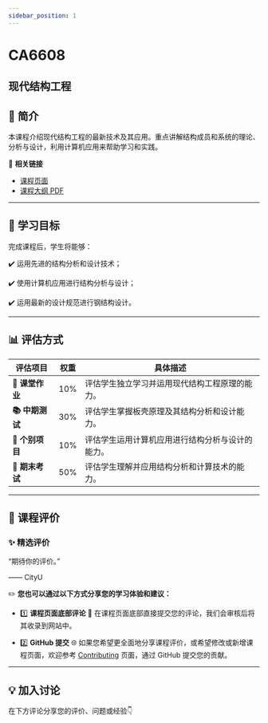 ```yaml
---
sidebar_position: 1
---
```


# CA6608
## 现代结构工程

## **📘 简介**
本课程介绍现代结构工程的最新技术及其应用。重点讲解结构成员和系统的理论、分析与设计，利用计算机应用来帮助学习和实践。

🔗 **相关链接**
- [课程页面](https://www.cityu.edu.hk/catalogue/pg/202425/course/CA6608.htm)
- [课程大纲 PDF](https://www.cityu.edu.hk/catalogue/pg/202425/course/CA6608.pdf)

---

## **🎯 学习目标**

完成课程后，学生将能够：

✔️ 运用先进的结构分析和设计技术；

✔️ 使用计算机应用进行结构分析与设计；

✔️ 运用最新的设计规范进行钢结构设计。

---

## **📊 评估方式**

| **评估项目**          | **权重** | **具体描述**                                                                                       |
|----------------------|---------|---------------------------------------------------------------------------------------------------|
| **📝 课堂作业**       | 10%     | 评估学生独立学习并运用现代结构工程原理的能力。                                                        |
| **📚 中期测试**       | 30%     | 评估学生掌握板壳原理及其结构分析和设计能力。                                                           |
| **📝 个别项目**       | 10%     | 评估学生运用计算机应用进行结构分析与设计的能力。                                                     |
| **📖 期末考试**       | 50%     | 评估学生理解并应用结构分析和计算技术的能力。                                                           |

---

## **💬 课程评价**

### ✨ **精选评价**
<div className={commentStyles.commentBox}>
    <p className={commentStyles.commentText}>
        “期待你的评价。”
    </p>
    <p className={commentStyles.commentAuthor}>—— CityU</p>
</div>

✏️ **您也可以通过以下方式分享您的学习体验和建议：**

- 1️⃣ **课程页面底部评论**
💬 在课程页面底部直接提交您的评论，我们会审核后将其收录到网站中。

- 2️⃣ **GitHub 提交**
🌐 如果您希望更全面地分享课程评价，或希望修改或新增课程页面，欢迎参考 [Contributing](https://penjc.github.io/cityU-navigator/contributing) 页面，通过 GitHub 提交您的贡献。

---

## **💡 加入讨论**

在下方评论分享您的评价、问题或经验👇
<Utterances />